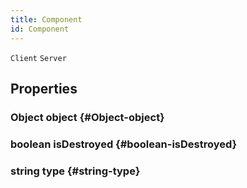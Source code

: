 ```yaml
---
title: Component
id: Component
---
```

`Client`
`Server`

## Properties

### Object object {#Object-object}

### boolean isDestroyed {#boolean-isDestroyed}

### string type {#string-type}

